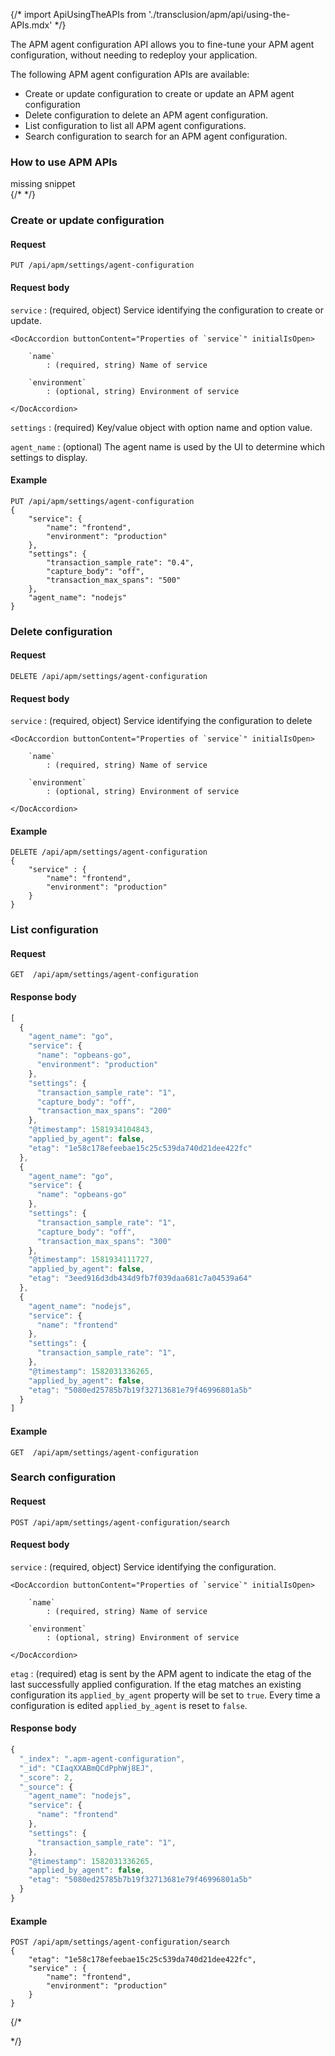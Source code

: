 

{/* import ApiUsingTheAPIs from './transclusion/apm/api/using-the-APIs.mdx' */}

<div id="agent-config-api"></div>

The APM agent configuration API allows you to fine-tune your APM agent configuration,
without needing to redeploy your application.

The following APM agent configuration APIs are available:

* <DocLink id="serverlessObservabilityApmKibanaApi" section="create-or-update-configuration">Create or update configuration</DocLink> to create or update an APM agent configuration
* <DocLink id="serverlessObservabilityApmKibanaApi" section="delete-configuration">Delete configuration</DocLink> to delete an APM agent configuration.
* <DocLink id="serverlessObservabilityApmKibanaApi" section="list-configuration">List configuration</DocLink> to list all APM agent configurations.
* <DocLink id="serverlessObservabilityApmKibanaApi" section="search-configuration">Search configuration</DocLink> to search for an APM agent configuration.

<div id="use-agent-config-api"></div>

### How to use APM APIs

<DocAccordion buttonContent="Expand for required headers, privileges, and usage details">

<div style={{ backgroundColor: "#F1F4FA", width: "100%", height: "250px", textAlign: "center", paddingTop: "110px", marginBottom: "20px" }}><DocIcon type="documents" title="missing snippet"/> missing snippet</div>
{/* <ApiUsingTheAPIs  /> */}


</DocAccordion>

<div id="apm-update-config"></div>

### Create or update configuration

<div id="apm-update-config-req"></div>

#### Request

`PUT /api/apm/settings/agent-configuration`

<div id="apm-update-config-req-body"></div>

#### Request body

`service` 
    : (required, object) Service identifying the configuration to create or update.

    <DocAccordion buttonContent="Properties of `service`" initialIsOpen>

        `name`  
            : (required, string) Name of service

        `environment`  
            : (optional, string) Environment of service

    </DocAccordion>

`settings` 
    : (required) Key/value object with option name and option value.

`agent_name` 
    : (optional) The agent name is used by the UI to determine which settings to display.

<div id="apm-update-config-example"></div>

#### Example

```curl
PUT /api/apm/settings/agent-configuration
{
    "service": {
        "name": "frontend",
        "environment": "production"
    },
    "settings": {
        "transaction_sample_rate": "0.4",
        "capture_body": "off",
        "transaction_max_spans": "500"
    },
    "agent_name": "nodejs"
}
```

<div id="apm-delete-config"></div>

### Delete configuration

<div id="apm-delete-config-req"></div>

#### Request

`DELETE /api/apm/settings/agent-configuration`

<div id="apm-delete-config-req-body"></div>

#### Request body
`service` 
    : (required, object) Service identifying the configuration to delete

    <DocAccordion buttonContent="Properties of `service`" initialIsOpen>

        `name`  
            : (required, string) Name of service

        `environment`  
            : (optional, string) Environment of service

    </DocAccordion>

<div id="apm-delete-config-example"></div>

#### Example

```curl
DELETE /api/apm/settings/agent-configuration
{
    "service" : {
        "name": "frontend",
        "environment": "production"
    }
}
```

<div id="apm-list-config"></div>

### List configuration

<div id="apm-list-config-req"></div>

#### Request

`GET  /api/apm/settings/agent-configuration`

<div id="apm-list-config-body"></div>

#### Response body

```js
[
  {
    "agent_name": "go",
    "service": {
      "name": "opbeans-go",
      "environment": "production"
    },
    "settings": {
      "transaction_sample_rate": "1",
      "capture_body": "off",
      "transaction_max_spans": "200"
    },
    "@timestamp": 1581934104843,
    "applied_by_agent": false,
    "etag": "1e58c178efeebae15c25c539da740d21dee422fc"
  },
  {
    "agent_name": "go",
    "service": {
      "name": "opbeans-go"
    },
    "settings": {
      "transaction_sample_rate": "1",
      "capture_body": "off",
      "transaction_max_spans": "300"
    },
    "@timestamp": 1581934111727,
    "applied_by_agent": false,
    "etag": "3eed916d3db434d9fb7f039daa681c7a04539a64"
  },
  {
    "agent_name": "nodejs",
    "service": {
      "name": "frontend"
    },
    "settings": {
      "transaction_sample_rate": "1",
    },
    "@timestamp": 1582031336265,
    "applied_by_agent": false,
    "etag": "5080ed25785b7b19f32713681e79f46996801a5b"
  }
]
```

<div id="apm-list-config-example"></div>

#### Example

```curl
GET  /api/apm/settings/agent-configuration
```

<div id="apm-search-config"></div>

### Search configuration

<div id="apm-search-config-req"></div>

#### Request

`POST /api/apm/settings/agent-configuration/search`

<div id="apm-search-config-req-body"></div>

#### Request body

`service` 
    : (required, object) Service identifying the configuration.

    <DocAccordion buttonContent="Properties of `service`" initialIsOpen>

        `name`  
            : (required, string) Name of service

        `environment`  
            : (optional, string) Environment of service

    </DocAccordion>

`etag` 
    : (required) etag is sent by the APM agent to indicate the etag of the last successfully applied configuration. If the etag matches an existing configuration its `applied_by_agent` property will be set to `true`. Every time a configuration is edited `applied_by_agent` is reset to `false`.

<div id="apm-search-config-body"></div>

#### Response body

```js
{
  "_index": ".apm-agent-configuration",
  "_id": "CIaqXXABmQCdPphWj8EJ",
  "_score": 2,
  "_source": {
    "agent_name": "nodejs",
    "service": {
      "name": "frontend"
    },
    "settings": {
      "transaction_sample_rate": "1",
    },
    "@timestamp": 1582031336265,
    "applied_by_agent": false,
    "etag": "5080ed25785b7b19f32713681e79f46996801a5b"
  }
}
```

<div id="apm-search-config-example"></div>

#### Example

```curl
POST /api/apm/settings/agent-configuration/search
{
    "etag": "1e58c178efeebae15c25c539da740d21dee422fc",
    "service" : {
        "name": "frontend",
        "environment": "production"
    }
}
```

{/*

<DocCallOut>

</DocCallOut>

*/}

